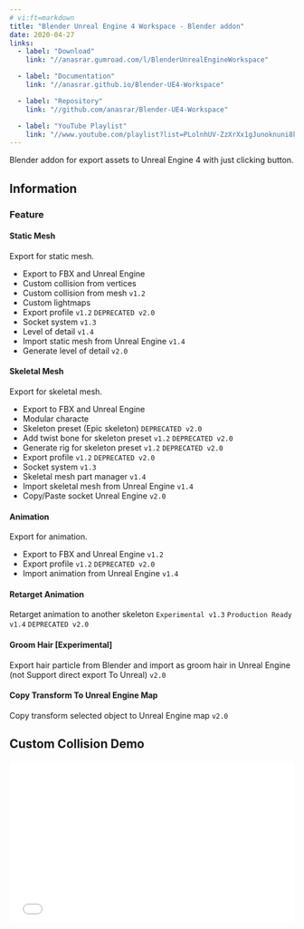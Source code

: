 ```yaml
---
# vi:ft=markdown
title: "Blender Unreal Engine 4 Workspace - Blender addon"
date: 2020-04-27
links:
  - label: "Download"
    link: "//anasrar.gumroad.com/l/BlenderUnrealEngineWorkspace"

  - label: "Documentation"
    link: "//anasrar.github.io/Blender-UE4-Workspace"

  - label: "Repository"
    link: "//github.com/anasrar/Blender-UE4-Workspace"

  - label: "YouTube Playlist"
    link: "//www.youtube.com/playlist?list=PLolnhUV-ZzXrXx1gJunoknuni8klsy0wH"
---
```


Blender addon for export assets to Unreal Engine 4 with just clicking button.

## Information

### Feature

#### Static Mesh

Export for static mesh.

- Export to FBX and Unreal Engine
- Custom collision from vertices
- Custom collision from mesh `v1.2`
- Custom lightmaps
- Export profile `v1.2` `DEPRECATED v2.0`
- Socket system `v1.3`
- Level of detail `v1.4`
- Import static mesh from Unreal Engine `v1.4`
- Generate level of detail `v2.0`

#### Skeletal Mesh

Export for skeletal mesh.

- Export to FBX and Unreal Engine
- Modular characte
- Skeleton preset (Epic skeleton) `DEPRECATED v2.0`
- Add twist bone for skeleton preset `v1.2` `DEPRECATED v2.0`
- Generate rig for skeleton preset `v1.2` `DEPRECATED v2.0`
- Export profile `v1.2` `DEPRECATED v2.0`
- Socket system `v1.3`
- Skeletal mesh part manager `v1.4`
- Import skeletal mesh from Unreal Engine `v1.4`
- Copy/Paste socket Unreal Engine `v2.0`

#### Animation

Export for animation.

- Export to FBX and Unreal Engine `v1.2`
- Export profile `v1.2` `DEPRECATED v2.0`
- Import animation from Unreal Engine `v1.4`

#### Retarget Animation

Retarget animation to another skeleton `Experimental v1.3` `Production Ready v1.4` `DEPRECATED v2.0`

#### Groom Hair [Experimental]

Export hair particle from Blender and import as groom hair in Unreal Engine (not Support direct export To Unreal) `v2.0`

#### Copy Transform To Unreal Engine Map

Copy transform selected object to Unreal Engine map `v2.0`

## Custom Collision Demo

<iframe
  src="//www.youtube.com/embed/Sysg1Z_Q5b0"
  title="YouTube video player"
  frameBorder="0"
  allow="accelerometer; autoplay; encrypted-media; gyroscope; picture-in-picture"
  allowFullScreen
  style="width: 100%; aspect-ratio: 16/9"
  loading="lazy"
/>